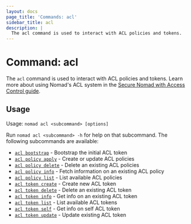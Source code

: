 ```yaml
---
layout: docs
page_title: 'Commands: acl'
sidebar_title: acl
description: |
  The acl command is used to interact with ACL policies and tokens.
---
```


# Command: acl

The `acl` command is used to interact with ACL policies and tokens. Learn more
about using Nomad's ACL system in the [Secure Nomad with Access Control
guide][secure-guide].

## Usage

Usage: `nomad acl <subcommand> [options]`

Run `nomad acl <subcommand> -h` for help on that subcommand. The following
subcommands are available:

- [`acl bootstrap`][bootstrap] - Bootstrap the initial ACL token
- [`acl policy apply`][policyapply] - Create or update ACL policies
- [`acl policy delete`][policydelete] - Delete an existing ACL policies
- [`acl policy info`][policyinfo] - Fetch information on an existing ACL policy
- [`acl policy list`][policylist] - List available ACL policies
- [`acl token create`][tokencreate] - Create new ACL token
- [`acl token delete`][tokendelete] - Delete an existing ACL token
- [`acl token info`][tokeninfo] - Get info on an existing ACL token
- [`acl token list`][tokenlist] - List available ACL tokens
- [`acl token self`][tokenself] - Get info on self ACL token
- [`acl token update`][tokenupdate] - Update existing ACL token

[bootstrap]: /docs/commands/acl/bootstrap
[policyapply]: /docs/commands/acl/policy-apply
[policydelete]: /docs/commands/acl/policy-delete
[policyinfo]: /docs/commands/acl/policy-info
[policylist]: /docs/commands/acl/policy-list
[tokencreate]: /docs/commands/acl/token-create
[tokenupdate]: /docs/commands/acl/token-update
[tokendelete]: /docs/commands/acl/token-delete
[tokeninfo]: /docs/commands/acl/token-info
[tokenlist]: /docs/commands/acl/token-list
[tokenself]: /docs/commands/acl/token-self
[secure-guide]: https://learn.hashicorp.com/nomad/acls/fundamentals
